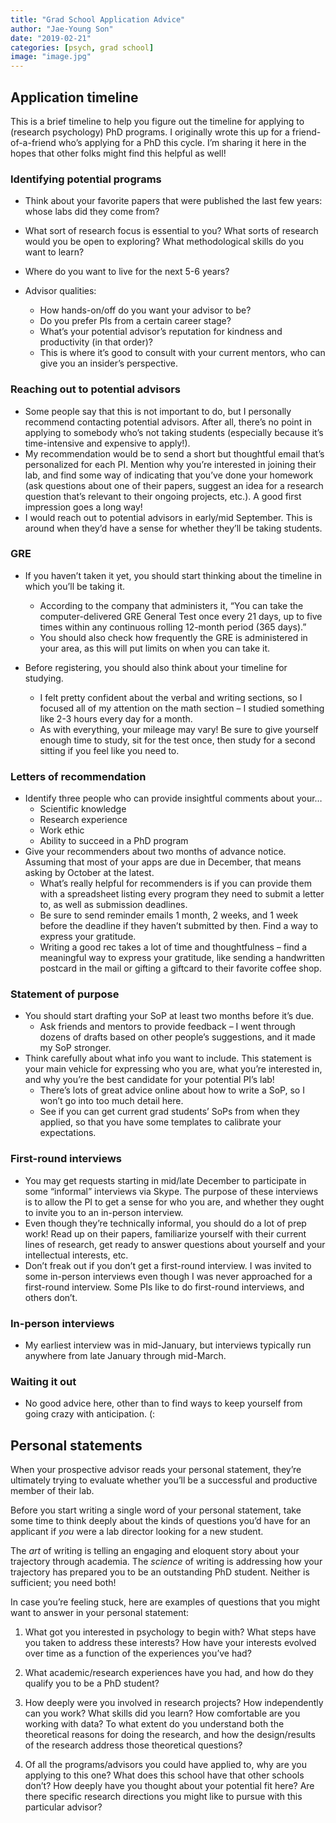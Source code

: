 ```yaml
---
title: "Grad School Application Advice"
author: "Jae-Young Son"
date: "2019-02-21"
categories: [psych, grad school]
image: "image.jpg"
---
```


## Application timeline

This is a brief timeline to help you figure out the timeline for applying to (research psychology) PhD programs. I originally wrote this up for a friend-of-a-friend who's applying for a PhD this cycle. I'm sharing it here in the hopes that other folks might find this helpful as well!

### Identifying potential programs

-   Think about your favorite papers that were published the last few years: whose labs did they come from?

-   What sort of research focus is essential to you? What sorts of research would you be open to exploring? What methodological skills do you want to learn?

-   Where do you want to live for the next 5-6 years?

-   Advisor qualities:

    -   How hands-on/off do you want your advisor to be?
    -   Do you prefer PIs from a certain career stage?
    -   What's your potential advisor's reputation for kindness and productivity (in that order)?
    -   This is where it's good to consult with your current mentors, who can give you an insider's perspective.

### Reaching out to potential advisors

-   Some people say that this is not important to do, but I personally recommend contacting potential advisors. After all, there's no point in applying to somebody who's not taking students (especially because it's time-intensive and expensive to apply!).
-   My recommendation would be to send a short but thoughtful email that's personalized for each PI. Mention why you're interested in joining their lab, and find some way of indicating that you've done your homework (ask questions about one of their papers, suggest an idea for a research question that's relevant to their ongoing projects, etc.). A good first impression goes a long way!
-   I would reach out to potential advisors in early/mid September. This is around when they'd have a sense for whether they'll be taking students.

### GRE

-   If you haven't taken it yet, you should start thinking about the timeline in which you'll be taking it.

    -   According to the company that administers it, "You can take the computer-delivered GRE General Test once every 21 days, up to five times within any continuous rolling 12-month period (365 days)."
    -   You should also check how frequently the GRE is administered in your area, as this will put limits on when you can take it.

-   Before registering, you should also think about your timeline for studying.

    -   I felt pretty confident about the verbal and writing sections, so I focused all of my attention on the math section -- I studied something like 2-3 hours every day for a month.
    -   As with everything, your mileage may vary! Be sure to give yourself enough time to study, sit for the test once, then study for a second sitting if you feel like you need to.

### Letters of recommendation

-   Identify three people who can provide insightful comments about your...
    -   Scientific knowledge
    -   Research experience
    -   Work ethic
    -   Ability to succeed in a PhD program
-   Give your recommenders about two months of advance notice. Assuming that most of your apps are due in December, that means asking by October at the latest.
    -   What's really helpful for recommenders is if you can provide them with a spreadsheet listing every program they need to submit a letter to, as well as submission deadlines.
    -   Be sure to send reminder emails 1 month, 2 weeks, and 1 week before the deadline if they haven't submitted by then. Find a way to express your gratitude.
    -   Writing a good rec takes a lot of time and thoughtfulness -- find a meaningful way to express your gratitude, like sending a handwritten postcard in the mail or gifting a giftcard to their favorite coffee shop.

### Statement of purpose

-   You should start drafting your SoP at least two months before it's due.
    -   Ask friends and mentors to provide feedback -- I went through dozens of drafts based on other people's suggestions, and it made my SoP stronger.
-   Think carefully about what info you want to include. This statement is your main vehicle for expressing who you are, what you're interested in, and why you're the best candidate for your potential PI's lab!
    -   There's lots of great advice online about how to write a SoP, so I won't go into too much detail here.
    -   See if you can get current grad students' SoPs from when they applied, so that you have some templates to calibrate your expectations.

### First-round interviews

-   You may get requests starting in mid/late December to participate in some "informal" interviews via Skype. The purpose of these interviews is to allow the PI to get a sense for who you are, and whether they ought to invite you to an in-person interview.
-   Even though they're technically informal, you should do a lot of prep work! Read up on their papers, familiarize yourself with their current lines of research, get ready to answer questions about yourself and your intellectual interests, etc.
-   Don't freak out if you don't get a first-round interview. I was invited to some in-person interviews even though I was never approached for a first-round interview. Some PIs like to do first-round interviews, and others don't.

### In-person interviews

-   My earliest interview was in mid-January, but interviews typically run anywhere from late January through mid-March.

### Waiting it out

-   No good advice here, other than to find ways to keep yourself from going crazy with anticipation. (:

## Personal statements

When your prospective advisor reads your personal statement, they're ultimately trying to evaluate whether you'll be a successful and productive member of their lab.

Before you start writing a single word of your personal statement, take some time to think deeply about the kinds of questions you'd have for an applicant if *you* were a lab director looking for a new student.

The *art* of writing is telling an engaging and eloquent story about your trajectory through academia. The *science* of writing is addressing how your trajectory has prepared you to be an outstanding PhD student. Neither is sufficient; you need both!

In case you're feeling stuck, here are examples of questions that you might want to answer in your personal statement:

1.  What got you interested in psychology to begin with? What steps have you taken to address these interests? How have your interests evolved over time as a function of the experiences you've had?

2.  What academic/research experiences have you had, and how do they qualify you to be a PhD student?

3.  How deeply were you involved in research projects? How independently can you work? What skills did you learn? How comfortable are you working with data? To what extent do you understand both the theoretical reasons for doing the research, and how the design/results of the research address those theoretical questions?

4.  Of all the programs/advisors you could have applied to, why are you applying to this one? What does this school have that other schools don't? How deeply have you thought about your potential fit here? Are there specific research directions you might like to pursue with this particular advisor?
